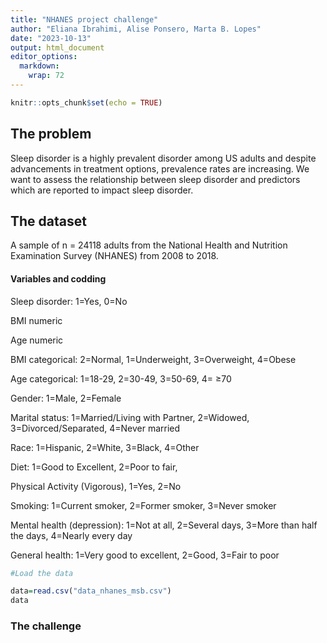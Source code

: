 ```yaml
---
title: "NHANES project challenge"
author: "Eliana Ibrahimi, Alise Ponsero, Marta B. Lopes"
date: "2023-10-13"
output: html_document
editor_options: 
  markdown: 
    wrap: 72
---
```


```r
knitr::opts_chunk$set(echo = TRUE)
```

## The problem

Sleep disorder is a highly prevalent disorder among US adults and
despite advancements in treatment options, prevalence rates are
increasing. We want to assess the relationship between sleep disorder
and predictors which are reported to impact sleep disorder. 

## The dataset

A sample of n = 24118 adults from the National Health and Nutrition
Examination Survey (NHANES) from 2008 to 2018.

#### Variables and codding

Sleep disorder: 1=Yes, 0=No

BMI numeric

Age numeric

BMI categorical: 2=Normal, 1=Underweight, 3=Overweight, 4=Obese

Age categorical: 1=18-29, 2=30-49, 3=50-69, 4= ≥70

Gender: 1=Male, 2=Female

Marital status: 1=Married/Living with Partner, 2=Widowed,
3=Divorced/Separated, 4=Never married

Race: 1=Hispanic, 2=White, 3=Black, 4=Other

Diet: 1=Good to Excellent, 2=Poor to fair,

Physical Activity (Vigorous), 1=Yes, 2=No

Smoking: 1=Current smoker, 2=Former smoker, 3=Never smoker

Mental health (depression): 1=Not at all, 2=Several days, 3=More than
half the days, 4=Nearly every day

General health: 1=Very good to excellent, 2=Good, 3=Fair to poor

```r
#Load the data

data=read.csv("data_nhanes_msb.csv")
data
```

### The challenge

### 
